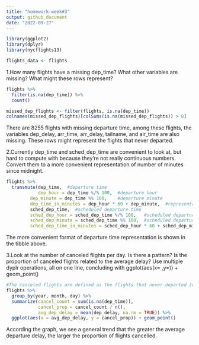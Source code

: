 ```yaml
---
title: "homework-week#3"
output: github_document
date: "2022-09-27"
---
```


```r
library(ggplot2)
library(dplyr)
library(nycflights13)
```

```r
flights_data <- flights
```


1.How many flights have a missing dep_time? What other variables are missing? What might these rows represent?
```r
flights %>% 
  filter(is.na(dep_time)) %>% 
  count()

missed_dep_flights <- filter(flights, is.na(dep_time)) 
colnames(missed_dep_flights)[colSums(is.na(missed_dep_flights)) > 0]
```
There are 8255 flights with missing departure time, among these flights, the variables dep_delay, arr_time, arr_delay, tailname, and air_time are also missing. These rows might represent the flights that never departed.


2.Currently dep_time and sched_dep_time are convenient to look at, but hard to compute with because they’re not really continuous numbers. Convert them to a more convenient representation of number of minutes since midnight.
```r
flights %>% 
  transmute(dep_time,  #departure time 
            dep_hour = dep_time %/% 100,  #departure hour
         dep_minute = dep_time %% 100,    #departure minute
         dep_time_in_minutes = dep_hour * 60 + dep_minute,  #representation of departure time in minutes
         sched_dep_time,  #scheduled departure time
         sched_dep_hour = sched_dep_time %/% 100,   #scheduled departure hour
         sched_dep_minute = sched_dep_time %% 100,  #scheduled departure minute
         sched_dep_time_in_minutes = sched_dep_hour * 60 + sched_dep_minute)  #representation of scheduled departure time in minutes          
```
The more convenient format of departure time representation is shown in the tibble above.


3.Look at the number of canceled flights per day. Is there a pattern? Is the proportion of canceled flights related to the average delay? Use multiple dyplr operations, all on one line, concluding with ggplot(aes(x= ,y=)) + geom_point()
```r
#The canceled flights are defined as the flights that never departed (with a missing dep_time)
flights %>% 
  group_by(year, month, day) %>% 
  summarize(cancel_count = sum(is.na(dep_time)),
            cancel_prop = cancel_count / n(),
            avg_dep_delay = mean(dep_delay, na.rm = TRUE)) %>% 
  ggplot(aes(x = avg_dep_delay, y = cancel_prop)) + geom_point()
```
According the graph, we see a general trend that the greater the average departure delay, the larger the proportion of flights cancelled.


